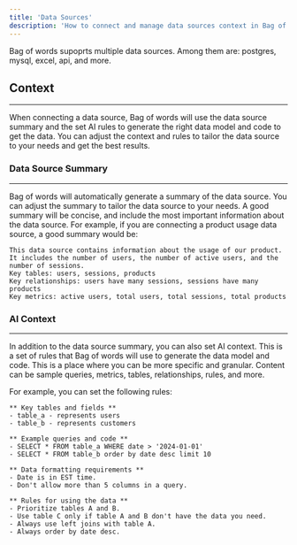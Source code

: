```yaml
---
title: 'Data Sources'
description: 'How to connect and manage data sources context in Bag of words'
---
```

Bag of words supoprts multiple data sources. Among them are: postgres, mysql, excel, api, and more.

## Context
---
When connecting a data source, Bag of words will use the data source summary and the set AI rules to generate the right data model and code to get the data.
You can adjust the context and rules to tailor the data source to your needs and get the best results.

### Data Source Summary
---
Bag of words will automatically generate a summary of the data source. You can adjust the summary to tailor the data source to your needs.
A good summary will be concise, and include the most important information about the data source. 
For example, if you are connecting a product usage data source, a good summary would be:

```
This data source contains information about the usage of our product. It includes the number of users, the number of active users, and the number of sessions.
Key tables: users, sessions, products
Key relationships: users have many sessions, sessions have many products
Key metrics: active users, total users, total sessions, total products
```

### AI Context
---
In addition to the data source summary, you can also set AI context. This is a set of rules that Bag of words will use to generate the data model and code.
This is a place where you can be more specific and granular. Content can be sample queries, metrics, tables, relationships, rules, and more.

For example, you can set the following rules:

```
** Key tables and fields **
- table_a - represents users
- table_b - represents customers

** Example queries and code **
- SELECT * FROM table_a WHERE date > '2024-01-01'
- SELECT * FROM table_b order by date desc limit 10

** Data formatting requirements **
- Date is in EST time.
- Don't allow more than 5 columns in a query.

** Rules for using the data **
- Prioritize tables A and B.
- Use table C only if table A and B don't have the data you need.
- Always use left joins with table A.
- Always order by date desc.
```





